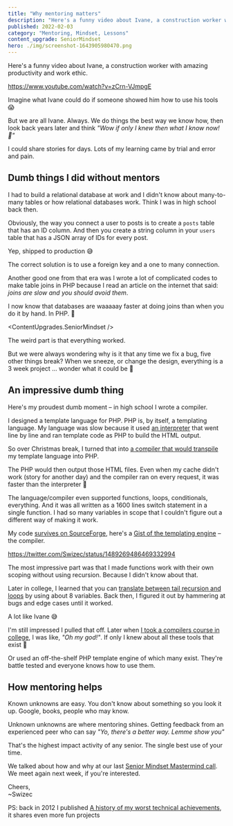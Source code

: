 ```yaml
---
title: "Why mentoring matters"
description: "Here's a funny video about Ivane, a construction worker with amazing productivity and work ethic. Imagine what Ivane could do if someone showed him how to use his tools 😱"
published: 2022-02-03
category: "Mentoring, Mindset, Lessons"
content_upgrade: SeniorMindset
hero: ./img/screenshot-1643905980470.png
---
```



Here's a funny video about Ivane, a construction worker with amazing productivity and work ethic.

https://www.youtube.com/watch?v=zCrn-VJmpgE

Imagine what Ivane could do if someone showed him how to use his tools 😱

But we are all Ivane. Always. We do things the best way we know how, then look back years later and think _"Wow if only I knew then what I know now! 🤦"_

I could share stories for days. Lots of my learning came by trial and error and pain.

## Dumb things I did without mentors

I had to build a relational database at work and I didn't know about many-to-many tables or how relational databases work. Think I was in high school back then.

Obviously, the way you connect a user to posts is to create a `posts` table that has an ID column. And then you create a string column in your `users` table that has a JSON array of IDs for every post.

Yep, shipped to production 😅

The correct solution is to use a foreign key and a one to many connection.

Another good one from that era was I wrote a lot of complicated codes to make table joins in PHP because I read an article on the internet that said: _joins are slow and you should avoid them_.

I now know that databases are waaaaay faster at doing joins than when you do it by hand. In PHP. 💩

<ContentUpgrades.SeniorMindset />

The weird part is that everything worked.

But we were always wondering why is it that any time we fix a bug, five other things break? When we sneeze, or change the design, everything is a 3 week project ... wonder what it could be 🤔

## An impressive dumb thing

Here's my proudest dumb moment – in high school I wrote a compiler.

I designed a template language for PHP. PHP is, by itself, a templating language. My language was slow because it used [an interpreter](<https://en.wikipedia.org/wiki/Interpreter_(computing)>) that went line by line and ran template code as PHP to build the HTML output.

So over Christmas break, I turned that into [a compiler that would transpile](https://en.wikipedia.org/wiki/Source-to-source_compiler) my template language into PHP.

The PHP would then output those HTML files. Even when my cache didn't work (story for another day) and the compiler ran on every request, it was faster than the interpreter 🚀

The language/compiler even supported functions, loops, conditionals, everything. And it was all written as a 1600 lines switch statement in a single function. I had so many variables in scope that I couldn't figure out a different way of making it work.

My code [survives on SourceForge](https://sourceforge.net/projects/chlorineboards/), here's a [Gist of the templating engine](https://gist.github.com/Swizec/90ab6872f60cdceb252c1c90fb53838d) – the compiler.

https://twitter.com/Swizec/status/1489269486469332994

The most impressive part was that I made functions work with their own scoping without using recursion. Because I didn't know about that.

Later in college, I learned that you can [translate between tail recursion and loops](https://en.wikipedia.org/wiki/Tail_call) by using about 8 variables. Back then, I figured it out by hammering at bugs and edge cases until it worked.

A lot like Ivane 😅

I'm still impressed I pulled that off. Later when [I took a compilers course in college](https://swizec.com/blog/why-people-making-compilers-are-superheroes/), I was like, _"Oh my god!"_. If only I knew about all these tools that exist 🤯

Or used an off-the-shelf PHP template engine of which many exist. They're battle tested and everyone knows how to use them.

## How mentoring helps

Known unknowns are easy. You don't know about something so you look it up. Google, books, people who may know.

Unknown unknowns are where mentoring shines. Getting feedback from an experienced peer who can say _"Yo, there's a better way. Lemme show you"_

That's the highest impact activity of any senior. The single best use of your time.

We talked about how and why at our last [Senior Mindset Mastermind call](https://swizec.gumroad.com/l/RnuqQ). We meet again next week, if you're interested.

Cheers,<br/>
~Swizec

PS: back in 2012 I published [A history of my worst technical achievements](https://swizec.com/blog/a-history-of-my-worst-technical-achievements/), it shares even more fun projects
